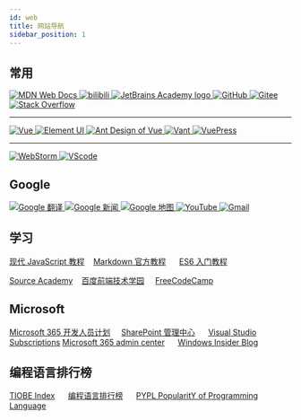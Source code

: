 ```yaml
---
id: web
title: 网站导航
sidebar_position: 1
---
```


## 常用

<a href="docs/web" title="MDN Web Docs" target="_blank">
    <img style={{height: '64px', margin: '1rem'}} src="/img/logo/MDN_Web_Docs_logo.svg" alt="MDN Web Docs"/>
</a>

<a href="docs/web" title="bilibili" target="_blank">
    <img style={{height: '64px', margin: '1rem'}} src="/img/logo/Bilibili_logo.svg" alt="bilibili"/>
</a>

<a href="https://hyperskill.org/study-plan" target="_blank" title="JetBrains Academy">
    <img style={{height: '64px', margin: '1rem'}} src="/img/logo/JetBrains_Academy.svg" alt="JetBrains Academy logo"/>
</a>

<a href="https://github.com/junjieweb" title="GitHub" target="_blank">
    <img style={{height: '64px', margin: '1rem'}} src="/img/logo/Octicons-mark-github.svg" alt="GitHub"/>
</a>

<a href="docs/web" title="Gitee" target="_blank">
    <img style={{height: '64px', margin: '1rem'}} src="/img/logo/Gitee_logo_black.svg" alt="Gitee"/>
</a>

<a href="docs/web" title="Stack Overflow" target="_blank">
    <img style={{height: '64px', margin: '1rem'}} src="/img/logo/Stack_Overflow_logo.svg" alt="Stack Overflow"/>
</a>

<hr/>
<a href="docs/web" title="Vue" target="_blank">
    <img style={{height: '64px', margin: '1rem'}} src="/img/logo/Vue.js_Logo_2.svg" alt="Vue"/>
</a>

<a href="docs/web#/zh-CN" title="Element UI" target="_blank">
    <img style={{height: '64px', margin: '1rem'}} src="/img/logo/Element-UI_logo.svg" alt="Element UI"/>
</a>

<a href="docs/web" title="Ant Design Vue" target="_blank">
    <img style={{height: '64px', margin: '1rem'}} src="/img/logo/Ant_Design_Vue_logo.svg" alt="Ant Design of Vue"/>
</a>

<a href="docs/web#/zh-CN/" title="Vant" target="_blank">
    <img style={{height: '64px', margin: '1rem'}} src="/img/logo/Vant_logo.png" alt="Vant"/>
</a>

<a href="docs/web" title="VuePress" target="_blank">
    <img style={{height: '64px', margin: '1rem'}} src="/img/logo/VuePress_logo.png" alt="VuePress"/>
</a>

<hr/>
<a href="docs/web" title="WebStorm" target="_blank">
    <img style={{height: '64px', margin: '1rem'}} src="/img/logo/WebStorm_icon.svg" alt="WebStorm"/>
</a>


<a href="docs/web" target="_blank" title="VScode">
    <img style={{height: '64px', margin: '1rem'}} alt="VScode" src="/img/logo/Visual_Studio_Code_logo.svg"/>
</a>

## Google

<a href="docs/web" target="_blank" title="Google 翻译">
    <img style={{height: '64px', margin: '1rem'}} alt="Google 翻译" src="https://ssl.gstatic.com/translate/favicon.ico"/>
</a>

<a href="https://news.google.com/topstories?hl=zh-CN&gl=CN&ceid=CN:zh-Hans" target="_blank" title="Google 新闻">
    <img style={{height: '64px', margin: '1rem'}} alt="Google 新闻"
         src="https://lh3.googleusercontent.com/-DR60l-K8vnyi99NZovm9HlXyZwQ85GMDxiwJWzoasZYCUrPuUM_P_4Rb7ei03j-0nRs0c4F=w48"/>
</a>

<a href="https://www.google.com/maps" target="_blank" title="Google 地图">
    <img style={{height: '64px', margin: '1rem'}} alt="Google 地图"
         src="https://upload.wikimedia.org/wikipedia/commons/thumb/e/e4/Google_Earth_icon.svg/640px-Google_Earth_icon.svg.png"/>
</a>

<a href="docs/web" target="_blank" title="YouTube">
    <img style={{height: '64px', margin: '1rem'}} alt="YouTube"
         src="https://upload.wikimedia.org/wikipedia/commons/b/b8/YouTube_Logo_2017.svg"/>
</a>

<a href="docs/web#inbox" target="_blank" title="Gmail">
    <img style={{height: '64px', margin: '1rem'}} alt="Gmail"
         src="https://upload.wikimedia.org/wikipedia/commons/thumb/7/7e/Gmail_icon_%282020%29.svg/640px-Gmail_icon_%282020%29.svg.png"/>
</a>

## 学习

[现代 JavaScript 教程](https://zh.javascript.info/)&nbsp;&nbsp;&nbsp;&nbsp;[Markdown 官方教程](https://markdown.com.cn/)
&nbsp;&nbsp;&nbsp;&nbsp;
[ES6 入门教程](https://es6.ruanyifeng.com/)

[Source Academy](https://sourceacademy.org/sicpjs/index)&nbsp;&nbsp;&nbsp;&nbsp;[百度前端技术学园](http://ife.baidu.com/)
&nbsp;&nbsp;&nbsp;&nbsp;[FreeCodeCamp](https://chinese.freecodecamp.org/learn)

## Microsoft

[Microsoft 365 开发人员计划](https://developer.microsoft.com/zh-cn/microsoft-365/profile)&nbsp;&nbsp;&nbsp;&nbsp;
[SharePoint 管理中心](https://junjieweb-admin.sharepoint.com/_layouts/15/online/AdminHome.aspx#/home)
&nbsp;&nbsp;&nbsp;&nbsp;
[Visual Studio Subscriptions](https://my.visualstudio.com/Benefits?mkt=zh-cn)
[Microsoft 365 admin center](https://admin.microsoft.com/Adminportal/Home?source=applauncher#/homepage)
&nbsp;&nbsp;&nbsp;&nbsp;
[Windows Insider Blog](https://blogs.windows.com/windows-insider/)

## 编程语言排行榜

[TIOBE Index](https://www.tiobe.com/tiobe-index/)
&nbsp;&nbsp;&nbsp;&nbsp;
[编程语言排行榜](https://hellogithub.com/report/tiobe/)
&nbsp;&nbsp;&nbsp;&nbsp;
[PYPL PopularitY of Programming Language](https://pypl.github.io/PYPL.html)

